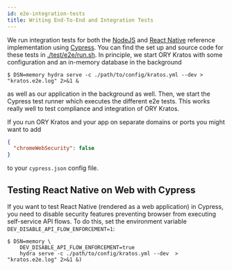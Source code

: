 ```yaml
---
id: e2e-integration-tests
title: Writing End-To-End and Integration Tests
---
```


We run integration tests for both the [NodeJS](https://github.com/ory/kratos-selfservice-ui-node) and [React Native](https://github.com/ory/kratos-selfservice-ui-react-native) reference implementation using [Cypress](https://www.cypress.io). You
can find the set up and source code for these tests in [./test/e2e/run.sh](https://github.com/ory/kratos/blob/master/test/e2e/run.sh). In principle, we start ORY Kratos with some configuration and an in-memory database
in the background

```shell script
$ DSN=memory hydra serve -c ./path/to/config/kratos.yml --dev > "kratos.e2e.log" 2>&1 &
```

as well as our application in the background as well. Then, we start the Cypress test runner which executes the
different e2e tests. This works really well to test compliance and integration of ORY Kratos.

If you run ORY Kratos and your app on separate domains or ports you might want to add

```json
{
  "chromeWebSecurity": false
}
```

to your `cypress.json` config file.

## Testing React Native on Web with Cypress

If you want to test React Native (rendered as a web application) in Cypress, you need to disable security features
preventing browser from executing self-service API flows. To do this, set the environment variable `DEV_DISABLE_API_FLOW_ENFORCEMENT=1`:

```shell script
$ DSN=memory \
    DEV_DISABLE_API_FLOW_ENFORCEMENT=true
    hydra serve -c ./path/to/config/kratos.yml --dev  > "kratos.e2e.log" 2>&1 &)
```
